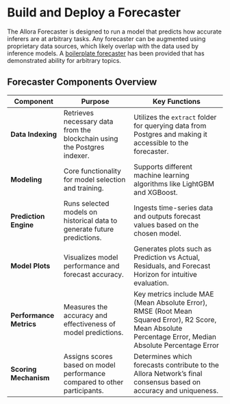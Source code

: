 # Build and Deploy a Forecaster

The Allora Forecaster is designed to run a model that predicts how accurate inferers are at arbitrary tasks.
Any forecaster can be augmented using proprietary data sources, which likely overlap with the data used by inference models.
A [boilerplate forecaster](https://github.com/allora-network/allora-forecaster) has been provided that has demonstrated ability for arbitrary topics.

## Forecaster Components Overview

| **Component**           | **Purpose**                                                                 | **Key Functions**                                                                                                 |
|-------------------------|-----------------------------------------------------------------------------|-------------------------------------------------------------------------------------------------------------------|
| **Data Indexing**        | Retrieves necessary data from the blockchain using the Postgres indexer.    | Utilizes the `extract` folder for querying data from Postgres and making it accessible to the forecaster.         |
| **Modeling**            | Core functionality for model selection and training.                        | Supports different machine learning algorithms like LightGBM and XGBoost.               |
| **Prediction Engine**    | Runs selected models on historical data to generate future predictions.     | Ingests time-series data and outputs forecast values based on the chosen model.                                   |
| **Model Plots**         | Visualizes model performance and forecast accuracy.                         | Generates plots such as Prediction vs Actual, Residuals, and Forecast Horizon for intuitive evaluation.           |
| **Performance Metrics**  | Measures the accuracy and effectiveness of model predictions.               | Key metrics include MAE (Mean Absolute Error), RMSE (Root Mean Squared Error), R2 Score, Mean Absolute Percentage Error, Median Absolute Percentage Error |             |
| **Scoring Mechanism**    | Assigns scores based on model performance compared to other participants.   | Determines which forecasts contribute to the Allora Network’s final consensus based on accuracy and uniqueness.    |

